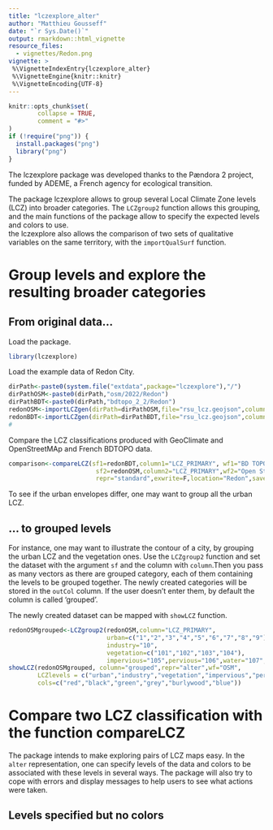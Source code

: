 ```yaml
---
title: "lczexplore_alter"
author: "Matthieu Gousseff"
date: "`r Sys.Date()`"
output: rmarkdown::html_vignette
resource_files:
  - vignettes/Redon.png
vignette: >
 %\VignetteIndexEntry{lczexplore_alter}
 %\VignetteEngine{knitr::knitr}
 %\VignetteEncoding{UTF-8}
---
```


```r
knitr::opts_chunk$set(
        collapse = TRUE,
        comment = "#>"
)
if (!require("png")) {
  install.packages("png")
  library("png")
}

```
The lczexplore package was developed thanks to the Pændora 2 project, funded by ADEME, a French agency for ecological transition.

The package lczexplore allows to group several Local Climate Zone levels (LCZ) into broader categories. The `LCZgroup2` function allows this grouping, and the main functions of the package allow to specify the expected levels and colors to use.  
the lczexplore also allows the comparison of two sets of qualitative variables on the same territory, with the `importQualSurf` function.

# Group levels and explore the resulting broader categories
## From original data... 
Load the package. 

```r
library(lczexplore)
```

Load the example data of Redon City.
```R
dirPath<-paste0(system.file("extdata",package="lczexplore"),"/")
dirPathOSM<-paste0(dirPath,"osm/2022/Redon")
dirPathBDT<-paste0(dirPath,"bdtopo_2_2/Redon")
redonOSM<-importLCZgen(dirPath=dirPathOSM,file="rsu_lcz.geojson",column = "LCZ_PRIMARY")
redonBDT<-importLCZgen(dirPath=dirPathBDT,file="rsu_lcz.geojson",column = "LCZ_PRIMARY")
#
```
Compare the LCZ classifications produced with GeoClimate and OpenStreetMAp and French BDTOPO data. 

```R

comparison<-compareLCZ(sf1=redonBDT,column1="LCZ_PRIMARY", wf1="BD TOPO v2.2",
                        sf2=redonOSM,column2="LCZ_PRIMARY",wf2="Open Street Map", ref=1,
                        repr="standard",exwrite=F,location="Redon",saveG="")
```
To see if the urban envelopes differ, one may want to group all the urban LCZ. 


## ... to grouped levels

For instance, one may want to illustrate the contour of a city, by grouping the urban LCZ and the vegetation ones. Use the `LCZgroup2` function and set the dataset with the argument `sf` and the column with `column`.Then you pass as many vectors as there are grouped category, each of them containing the levels to be grouped together. The newly created categories will be stored in the `outCol` column. If the user doesn't enter them, by default the column is called 'grouped'.

The newly created dataset can be mapped with `showLCZ` function.

```r
redonOSMgrouped<-LCZgroup2(redonOSM,column="LCZ_PRIMARY",
                           urban=c("1","2","3","4","5","6","7","8","9"),
                           industry="10",
                           vegetation=c("101","102","103","104"),
                           impervious="105",pervious="106",water="107",cols=c("red","black","green","grey","burlywood","blue"))
showLCZ(redonOSMgrouped, column="grouped",repr="alter",wf="OSM",
        LCZlevels = c("urban","industry","vegetation","impervious","pervious","water"),
        cols=c("red","black","green","grey","burlywood","blue"))

```

# Compare two LCZ classification with the function compareLCZ

The package intends to make exploring pairs of LCZ maps easy. 
In the `alter` representation, one can specify levels of the data and colors to be associated with these levels in several ways. 
The package will also try to cope with errors and display messages to help users to see what actions were taken. 

## Levels specified but no colors

